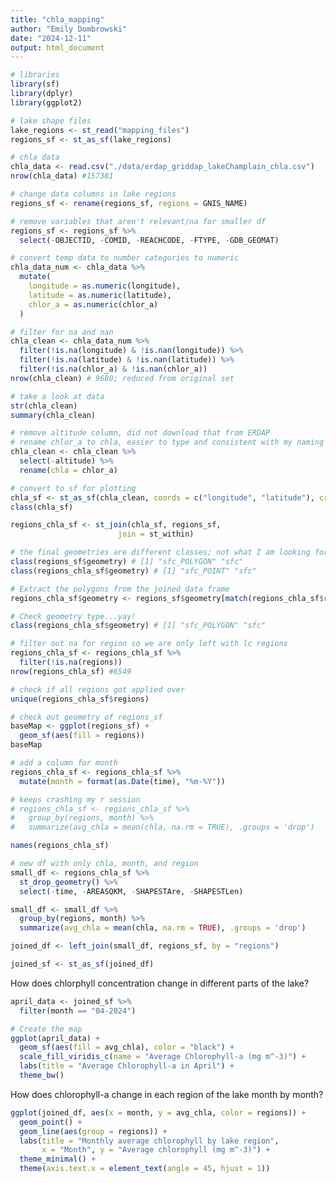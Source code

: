 ```yaml
---
title: "chla_mapping"
author: "Emily Dombrowski"
date: "2024-12-11"
output: html_document
---
```

```r
# libraries
library(sf)
library(dplyr)
library(ggplot2)

# lake shape files
lake_regions <- st_read("mapping_files")
regions_sf <- st_as_sf(lake_regions)

# chla data
chla_data <- read.csv("./data/erdap_griddap_lakeChamplain_chla.csv")
nrow(chla_data) #157381
```

```r
# change data columns in lake regions
regions_sf <- rename(regions_sf, regions = GNIS_NAME)

# remove variables that aren't relevant/na for smaller df
regions_sf <- regions_sf %>%
  select(-OBJECTID, -COMID, -REACHCODE, -FTYPE, -GDB_GEOMAT)

# convert temp data to number categories to numeric
chla_data_num <- chla_data %>%
  mutate(
    longitude = as.numeric(longitude),
    latitude = as.numeric(latitude),
    chlor_a = as.numeric(chlor_a)
  )

# filter for na and nan
chla_clean <- chla_data_num %>%
  filter(!is.na(longitude) & !is.nan(longitude)) %>%
  filter(!is.na(latitude) & !is.nan(latitude)) %>%
  filter(!is.na(chlor_a) & !is.nan(chlor_a)) 
nrow(chla_clean) # 9680; reduced from original set

# take a look at data
str(chla_clean)
summary(chla_clean)

# remove altitude column, did not download that from ERDAP
# rename chlor_a to chla, easier to type and consistent with my naming
chla_clean <- chla_clean %>%
  select(-altitude) %>%
  rename(chla = chlor_a)

# convert to sf for plotting
chla_sf <- st_as_sf(chla_clean, coords = c("longitude", "latitude"), crs = 4326)
class(chla_sf)

regions_chla_sf <- st_join(chla_sf, regions_sf,
                        join = st_within)

# the final geometries are different classes; not what I am looking for
class(regions_sf$geometry) # [1] "sfc_POLYGON" "sfc"  
class(regions_chla_sf$geometry) # [1] "sfc_POINT" "sfc" 

# Extract the polygons from the joined data frame
regions_chla_sf$geometry <- regions_sf$geometry[match(regions_chla_sf$regions, regions_sf$regions)] 

# Check geometry type...yay!
class(regions_chla_sf$geometry) # [1] "sfc_POLYGON" "sfc" 

# filter out na for region so we are only left with lc regions
regions_chla_sf <- regions_chla_sf %>%
  filter(!is.na(regions))
nrow(regions_chla_sf) #6549

# check if all regions got applied over
unique(regions_chla_sf$regions)
```

```r
# check out geometry of regions_sf
baseMap <- ggplot(regions_sf) +
  geom_sf(aes(fill = regions)) 
baseMap

```

```r
# add a column for month
regions_chla_sf <- regions_chla_sf %>%
  mutate(month = format(as.Date(time), "%m-%Y"))

# keeps crashing my r session
# regions_chla_sf <- regions_chla_sf %>%
#   group_by(regions, month) %>%
#   summarize(avg_chla = mean(chla, na.rm = TRUE), .groups = 'drop')

names(regions_chla_sf)

# new df with only chla, month, and region
small_df <- regions_chla_sf %>%
  st_drop_geometry() %>%
  select(-time, -AREASQKM, -SHAPESTAre, -SHAPESTLen)

small_df <- small_df %>%
  group_by(regions, month) %>%
  summarize(avg_chla = mean(chla, na.rm = TRUE), .groups = 'drop')

joined_df <- left_join(small_df, regions_sf, by = "regions") 

joined_sf <- st_as_sf(joined_df)
```
How does chlorphyll concentration change in different parts of the lake?
```r
april_data <- joined_sf %>% 
  filter(month == "04-2024")

# Create the map
ggplot(april_data) +
  geom_sf(aes(fill = avg_chla), color = "black") + 
  scale_fill_viridis_c(name = "Average Chlorophyll-a (mg m^-3)") +
  labs(title = "Average Chlorophyll-a in April") +
  theme_bw() 
```
How does chlorophyll-a change in each region of the lake month by month?
```r
ggplot(joined_df, aes(x = month, y = avg_chla, color = regions)) +
  geom_point() +
  geom_line(aes(group = regions)) +
  labs(title = "Monthly average chlorophyll by lake region",
       x = "Month", y = "Average chlorophyll (mg m^-3)") +
  theme_minimal() +
  theme(axis.text.x = element_text(angle = 45, hjust = 1))
```